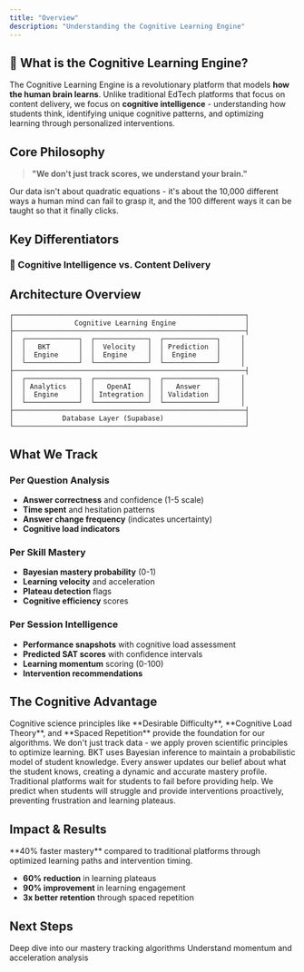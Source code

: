 ```yaml
---
title: "Overview"
description: "Understanding the Cognitive Learning Engine"
---
```


## 🧠 What is the Cognitive Learning Engine?

The Cognitive Learning Engine is a revolutionary platform that models **how the human brain learns**. Unlike traditional EdTech platforms that focus on content delivery, we focus on **cognitive intelligence** - understanding how students think, identifying unique cognitive patterns, and optimizing learning through personalized interventions.

## Core Philosophy

> **"We don't just track scores, we understand your brain."**

Our data isn't about quadratic equations - it's about the 10,000 different ways a human mind can fail to grasp it, and the 100 different ways it can be taught so that it finally clicks.

## Key Differentiators

### 🎯 Cognitive Intelligence vs. Content Delivery

<ComparisonTable>
  <ComparisonRow
    feature="Traditional Platforms"
    whatOursDoes="Content-focused delivery"
    whatOursShouldDo="Understanding how students think"
  />
  <ComparisonRow
    feature="Learning Tracking"
    whatOursDoes="Surface-level metrics (completion rates)"
    whatOursShouldDo="Deep cognitive efficiency analysis"
  />
  <ComparisonRow
    feature="Personalization"
    whatOursDoes="One-size-fits-all paths"
    whatOursShouldDo="Truly personalized based on cognitive patterns"
  />
  <ComparisonRow
    feature="Intervention"
    whatOursDoes="Reactive (after failure)"
    whatOursShouldDo="Predictive (before struggle)"
  />
</ComparisonTable>

## Architecture Overview

```
┌─────────────────────────────────────────────────────────┐
│               Cognitive Learning Engine                 │
├─────────────────────────────────────────────────────────┤
│  ┌─────────────┐  ┌─────────────┐  ┌─────────────┐     │
│  │   BKT       │  │  Velocity   │  │ Prediction  │     │
│  │  Engine     │  │  Engine     │  │  Engine     │     │
│  └─────────────┘  └─────────────┘  └─────────────┘     │
├─────────────────────────────────────────────────────────┤
│  ┌─────────────┐  ┌─────────────┐  ┌─────────────┐     │
│  │ Analytics   │  │   OpenAI    │  │   Answer    │     │
│  │  Engine     │  │ Integration │  │ Validation  │     │
│  └─────────────┘  └─────────────┘  └─────────────┘     │
├─────────────────────────────────────────────────────────┤
│            Database Layer (Supabase)                    │
└─────────────────────────────────────────────────────────┘
```

## What We Track

### Per Question Analysis

- **Answer correctness** and confidence (1-5 scale)
- **Time spent** and hesitation patterns
- **Answer change frequency** (indicates uncertainty)
- **Cognitive load indicators**

### Per Skill Mastery

- **Bayesian mastery probability** (0-1)
- **Learning velocity** and acceleration
- **Plateau detection** flags
- **Cognitive efficiency** scores

### Per Session Intelligence

- **Performance snapshots** with cognitive load assessment
- **Predicted SAT scores** with confidence intervals
- **Learning momentum** scoring (0-100)
- **Intervention recommendations**

## The Cognitive Advantage

<AccordionGroup>
  <Accordion title="Why Cognitive Science Matters">
    Cognitive science principles like **Desirable Difficulty**, **Cognitive Load Theory**, and **Spaced Repetition** provide the foundation for our algorithms. We don't just track data - we apply proven scientific principles to optimize learning.
  </Accordion>

  <Accordion title="Bayesian Knowledge Tracing Explained">
    BKT uses Bayesian inference to maintain a probabilistic model of student knowledge. Every answer updates our belief about what the student knows, creating a dynamic and accurate mastery profile.
  </Accordion>

  <Accordion title="Predictive vs. Reactive">
    Traditional platforms wait for students to fail before providing help. We predict when students will struggle and provide interventions proactively, preventing frustration and learning plateaus.
  </Accordion>
</AccordionGroup>

## Impact & Results

<Info>
**40% faster mastery** compared to traditional platforms through optimized learning paths and intervention timing.
</Info>

- **60% reduction** in learning plateaus
- **90% improvement** in learning engagement
- **3x better retention** through spaced repetition

## Next Steps

<CardGroup cols={2}>
  <Card
    title="Bayesian Knowledge Tracing"
    icon="waveform-lines"
    href="/guides/bkt"
  >
    Deep dive into our mastery tracking algorithms
  </Card>
  <Card
    title="Learning Velocity"
    icon="gauge"
    href="/guides/velocity"
  >
    Understand momentum and acceleration analysis
  </Card>
</CardGroup>

